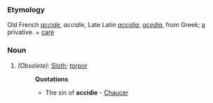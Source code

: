===Etymology===
Old French ''[[accide]]'', ''accidie'', Late Latin ''[[accidia]]'', ''[[acedia]]'', from Greek; [[a]] privative. + [[care]]
===Noun===
#''(Obsolete):'' [[Sloth]]; [[torpor]]
#:'''Quotations'''
#:*The sin of '''accidie''' - [[Chaucer]]